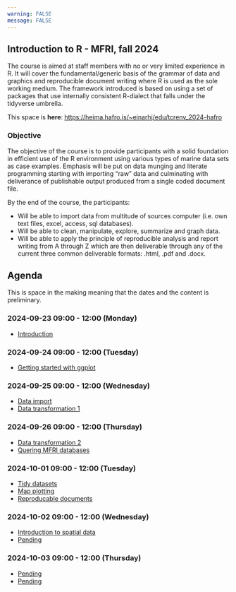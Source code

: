 ```yaml
---
warning: FALSE
message: FALSE
---
```


## Introduction to R - MFRI, fall 2024

The course is aimed at staff members with no or very limited experience in R. It will cover the fundamental/generic basis of the grammar of data and graphics and reproducible document writing where R is used as the sole working medium. The framework introduced is based on using a set of packages that use internally consistent R-dialect that falls under the tidyverse umbrella.

This space is **here**: [https://heima.hafro.is/~einarhj/edu/tcrenv_2024-hafro](https://heima.hafro.is/~einarhj/edu/tcrenv_2024-hafro)


### Objective

The objective of the course is to provide participants with a solid foundation in efficient use of the R environment using various types of marine data sets as case examples. Emphasis will be put on data munging and literate programming starting with importing "raw" data and culminating with deliverance of publishable output produced from a single coded document file.

By the end of the course, the participants:

* Will be able to import data from multitude of sources computer (i.e. own text files, excel, access, sql databases).
* Will be able to clean, manipulate, explore, summarize and graph data.
* Will be able to apply the principle of reproducible analysis and report writing from A through Z which are then deliverable through any of the current three common deliverable formats: .html, .pdf and .docx.

## Agenda

This is space in the making meaning that the dates and the content is preliminary.

### 2024-09-23 09:00 - 12:00  (Monday)

- [Introduction](intro.qmd)

### 2024-09-24 09:00 - 12:00  (Tuesday)

- [Getting started with ggplot](visualization1.qmd)


### 2024-09-25 09:00 - 12:00  (Wednesday)

- [Data import](import.qmd)
- [Data transformation 1](transformation1.qmd)

### 2024-09-26 09:00 - 12:00  (Thursday)

- [Data transformation 2](transformation2.qmd)
- [Quering MFRI databases](mar.qmd)


### 2024-10-01 09:00 - 12:00  (Tuesday)

- [Tidy datasets](tidy.qmd)
- [Map plotting](maps.qmd)
- [Reproducable documents](quarto.qmd)

### 2024-10-02 09:00 - 12:00  (Wednesday)

- [Introduction to spatial data](spatial)
- [Pending]()

### 2024-10-03 09:00 - 12:00 (Thursday)

- [Pending]()
- [Pending]()
